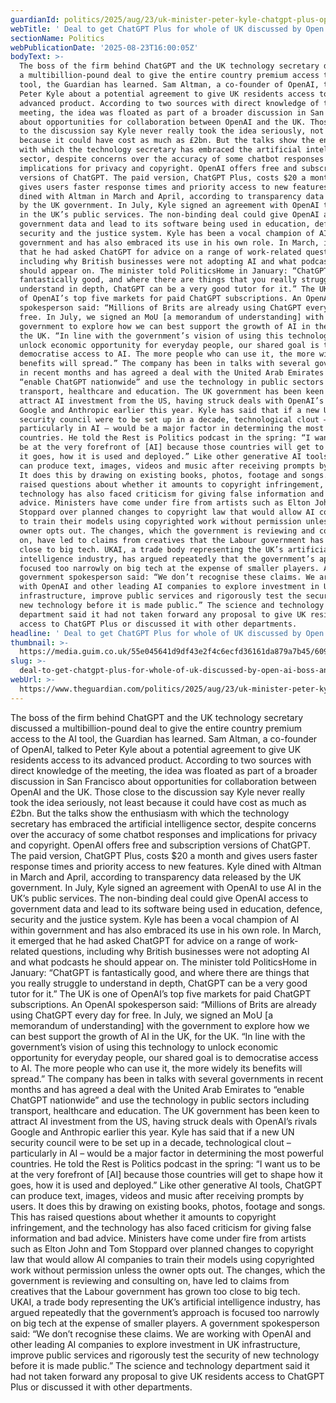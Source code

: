 ```yaml
---
guardianId: politics/2025/aug/23/uk-minister-peter-kyle-chatgpt-plus-openai-sam-altman
webTitle: ' Deal to get ChatGPT Plus for whole of UK discussed by Open AI boss and minister '
sectionName: Politics
webPublicationDate: '2025-08-23T16:00:05Z'
bodyText: >-
  The boss of the firm behind ChatGPT and the UK technology secretary discussed
  a multibillion-pound deal to give the entire country premium access to the AI
  tool, the Guardian has learned. Sam Altman, a co-founder of OpenAI, talked to
  Peter Kyle about a potential agreement to give UK residents access to its
  advanced product. According to two sources with direct knowledge of the
  meeting, the idea was floated as part of a broader discussion in San Francisco
  about opportunities for collaboration between OpenAI and the UK. Those close
  to the discussion say Kyle never really took the idea seriously, not least
  because it could have cost as much as £2bn. But the talks show the enthusiasm
  with which the technology secretary has embraced the artificial intelligence
  sector, despite concerns over the accuracy of some chatbot responses and
  implications for privacy and copyright. OpenAI offers free and subscription
  versions of ChatGPT. The paid version, ChatGPT Plus, costs $20 a month and
  gives users faster response times and priority access to new features. Kyle
  dined with Altman in March and April, according to transparency data released
  by the UK government. In July, Kyle signed an agreement with OpenAI to use AI
  in the UK’s public services. The non-binding deal could give OpenAI access to
  government data and lead to its software being used in education, defence,
  security and the justice system. Kyle has been a vocal champion of AI within
  government and has also embraced its use in his own role. In March, it emerged
  that he had asked ChatGPT for advice on a range of work-related questions,
  including why British businesses were not adopting AI and what podcasts he
  should appear on. The minister told PoliticsHome in January: “ChatGPT is
  fantastically good, and where there are things that you really struggle to
  understand in depth, ChatGPT can be a very good tutor for it.” The UK is one
  of OpenAI’s top five markets for paid ChatGPT subscriptions. An OpenAI
  spokesperson said: “Millions of Brits are already using ChatGPT every day for
  free. In July, we signed an MoU [a memorandum of understanding] with the
  government to explore how we can best support the growth of AI in the UK, for
  the UK. “In line with the government’s vision of using this technology to
  unlock economic opportunity for everyday people, our shared goal is to
  democratise access to AI. The more people who can use it, the more widely its
  benefits will spread.” The company has been in talks with several governments
  in recent months and has agreed a deal with the United Arab Emirates to
  “enable ChatGPT nationwide” and use the technology in public sectors including
  transport, healthcare and education. The UK government has been keen to
  attract AI investment from the US, having struck deals with OpenAI’s rivals
  Google and Anthropic earlier this year. Kyle has said that if a new UN
  security council were to be set up in a decade, technological clout –
  particularly in AI – would be a major factor in determining the most powerful
  countries. He told the Rest is Politics podcast in the spring: “I want us to
  be at the very forefront of [AI] because those countries will get to shape how
  it goes, how it is used and deployed.” Like other generative AI tools, ChatGPT
  can produce text, images, videos and music after receiving prompts by users.
  It does this by drawing on existing books, photos, footage and songs. This has
  raised questions about whether it amounts to copyright infringement, and the
  technology has also faced criticism for giving false information and bad
  advice. Ministers have come under fire from artists such as Elton John and Tom
  Stoppard over planned changes to copyright law that would allow AI companies
  to train their models using copyrighted work without permission unless the
  owner opts out. The changes, which the government is reviewing and consulting
  on, have led to claims from creatives that the Labour government has grown too
  close to big tech. UKAI, a trade body representing the UK’s artificial
  intelligence industry, has argued repeatedly that the government’s approach is
  focused too narrowly on big tech at the expense of smaller players. A
  government spokesperson said: “We don’t recognise these claims. We are working
  with OpenAI and other leading AI companies to explore investment in UK
  infrastructure, improve public services and rigorously test the security of
  new technology before it is made public.” The science and technology
  department said it had not taken forward any proposal to give UK residents
  access to ChatGPT Plus or discussed it with other departments.
headline: ' Deal to get ChatGPT Plus for whole of UK discussed by Open AI boss and minister '
thumbnail: >-
  https://media.guim.co.uk/55e045641d9df43e2f4c6ecfd36161da879a7b45/609_0_3502_2801/500.jpg
slug: >-
  deal-to-get-chatgpt-plus-for-whole-of-uk-discussed-by-open-ai-boss-and-minister
webUrl: >-
  https://www.theguardian.com/politics/2025/aug/23/uk-minister-peter-kyle-chatgpt-plus-openai-sam-altman
---
```

The boss of the firm behind ChatGPT and the UK technology secretary discussed a multibillion-pound deal to give the entire country premium access to the AI tool, the Guardian has learned. Sam Altman, a co-founder of OpenAI, talked to Peter Kyle about a potential agreement to give UK residents access to its advanced product. According to two sources with direct knowledge of the meeting, the idea was floated as part of a broader discussion in San Francisco about opportunities for collaboration between OpenAI and the UK. Those close to the discussion say Kyle never really took the idea seriously, not least because it could have cost as much as £2bn. But the talks show the enthusiasm with which the technology secretary has embraced the artificial intelligence sector, despite concerns over the accuracy of some chatbot responses and implications for privacy and copyright. OpenAI offers free and subscription versions of ChatGPT. The paid version, ChatGPT Plus, costs $20 a month and gives users faster response times and priority access to new features. Kyle dined with Altman in March and April, according to transparency data released by the UK government. In July, Kyle signed an agreement with OpenAI to use AI in the UK’s public services. The non-binding deal could give OpenAI access to government data and lead to its software being used in education, defence, security and the justice system. Kyle has been a vocal champion of AI within government and has also embraced its use in his own role. In March, it emerged that he had asked ChatGPT for advice on a range of work-related questions, including why British businesses were not adopting AI and what podcasts he should appear on. The minister told PoliticsHome in January: “ChatGPT is fantastically good, and where there are things that you really struggle to understand in depth, ChatGPT can be a very good tutor for it.” The UK is one of OpenAI’s top five markets for paid ChatGPT subscriptions. An OpenAI spokesperson said: “Millions of Brits are already using ChatGPT every day for free. In July, we signed an MoU [a memorandum of understanding] with the government to explore how we can best support the growth of AI in the UK, for the UK. “In line with the government’s vision of using this technology to unlock economic opportunity for everyday people, our shared goal is to democratise access to AI. The more people who can use it, the more widely its benefits will spread.” The company has been in talks with several governments in recent months and has agreed a deal with the United Arab Emirates to “enable ChatGPT nationwide” and use the technology in public sectors including transport, healthcare and education. The UK government has been keen to attract AI investment from the US, having struck deals with OpenAI’s rivals Google and Anthropic earlier this year. Kyle has said that if a new UN security council were to be set up in a decade, technological clout – particularly in AI – would be a major factor in determining the most powerful countries. He told the Rest is Politics podcast in the spring: “I want us to be at the very forefront of [AI] because those countries will get to shape how it goes, how it is used and deployed.” Like other generative AI tools, ChatGPT can produce text, images, videos and music after receiving prompts by users. It does this by drawing on existing books, photos, footage and songs. This has raised questions about whether it amounts to copyright infringement, and the technology has also faced criticism for giving false information and bad advice. Ministers have come under fire from artists such as Elton John and Tom Stoppard over planned changes to copyright law that would allow AI companies to train their models using copyrighted work without permission unless the owner opts out. The changes, which the government is reviewing and consulting on, have led to claims from creatives that the Labour government has grown too close to big tech. UKAI, a trade body representing the UK’s artificial intelligence industry, has argued repeatedly that the government’s approach is focused too narrowly on big tech at the expense of smaller players. A government spokesperson said: “We don’t recognise these claims. We are working with OpenAI and other leading AI companies to explore investment in UK infrastructure, improve public services and rigorously test the security of new technology before it is made public.” The science and technology department said it had not taken forward any proposal to give UK residents access to ChatGPT Plus or discussed it with other departments.
